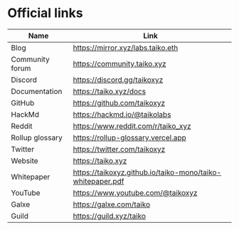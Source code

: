 # Official links

| Name            | Link                                                       |
| --------------- | ---------------------------------------------------------- |
| Blog            | https://mirror.xyz/labs.taiko.eth                          |
| Community forum | https://community.taiko.xyz                                |
| Discord         | https://discord.gg/taikoxyz                                |
| Documentation   | https://taiko.xyz/docs                                     |
| GitHub          | https://github.com/taikoxyz                                |
| HackMd          | https://hackmd.io/@taikolabs                               |
| Reddit          | https://www.reddit.com/r/taiko_xyz                         |
| Rollup glossary | https://rollup-glossary.vercel.app                         |
| Twitter         | https://twitter.com/taikoxyz                               |
| Website         | https://taiko.xyz                                          |
| Whitepaper      | https://taikoxyz.github.io/taiko-mono/taiko-whitepaper.pdf |
| YouTube         | https://www.youtube.com/@taikoxyz                          |
| Galxe           | https://galxe.com/taiko                                    |
| Guild           | https://guild.xyz/taiko                                    |
